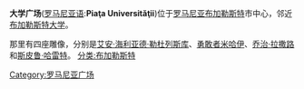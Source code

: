 {{Coord|44|26|7.98|N|26|6|8.45|E|display=title}}

'''大学广场'''([[罗马尼亚语|罗马尼亚语]]:'''Piaţa Universităţii''')位于[[罗马尼亚|罗马尼亚]][[布加勒斯特|布加勒斯特]]市中心，邻近[[布加勒斯特大学|布加勒斯特大学]]。

那里有四座雕像，分别是[[艾安·海利亚德·勒杜列斯库|艾安·海利亚德·勒杜列斯库]]、[[勇敢者米哈伊|勇敢者米哈伊]]、[[乔治·拉撒路|乔治·拉撒路]]和[[斯皮鲁·哈雷特|斯皮鲁·哈雷特]]。
{{commonscat|Piaţa Universităţii}}
[[分类:布加勒斯特|分类:布加勒斯特]]
[[Category:罗马尼亚广场|Category:罗马尼亚广场]]